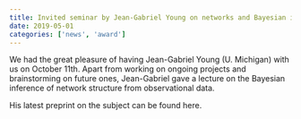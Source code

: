 ```yaml
---
title: Invited seminar by Jean-Gabriel Young on networks and Bayesian inference
date: 2019-05-01
categories: ['news', 'award']
---
```


We had the great pleasure of having Jean-Gabriel Young (U. Michigan) with us on October 11th. Apart from working on ongoing projects and brainstorming on future ones, Jean-Gabriel gave a lecture on the Bayesian inference of network structure from observational data.

His latest preprint on the subject can be found here.

